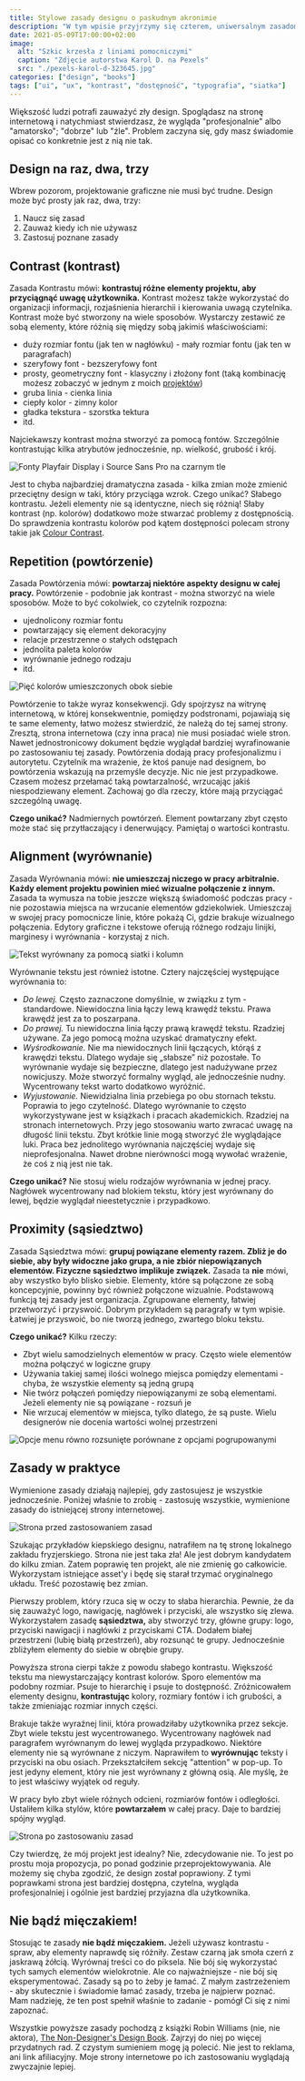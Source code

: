 ```yaml
---
title: Stylowe zasady designu o paskudnym akronimie
description: "W tym wpisie przyjrzymy się czterem, uniwersalnym zasadom designu, które mogą poprawić dowolną pracę graficzną: stronę internetową, slajd, dokument itp."
date: 2021-05-09T17:00:00+02:00
image:
  alt: "Szkic krzesła z liniami pomocniczymi"
  caption: "Zdjęcie autorstwa Karol D. na Pexels"
  src: "./pexels-karol-d-323645.jpg"
categories: ["design", "books"]
tags: ["ui", "ux", "kontrast", "dostępność", "typografia", "siatka"]
---
```


Większość ludzi potrafi zauważyć zły design. Spoglądasz na stronę internetową i natychmiast stwierdzasz, że wygląda "profesjonalnie" albo "amatorsko"; "dobrze" lub "źle". Problem zaczyna się, gdy masz świadomie opisać co konkretnie jest z nią nie tak.

## Design na raz, dwa, trzy

Wbrew pozorom, projektowanie graficzne nie musi być trudne. Design może być prosty jak raz, dwa, trzy:

1. Naucz się zasad
2. Zauważ kiedy ich nie używasz
3. Zastosuj poznane zasady

## Contrast (kontrast)

Zasada Kontrastu mówi: **kontrastuj różne elementy projektu, aby przyciągnąć uwagę użytkownika.**
Kontrast możesz także wykorzystać do organizacji informacji, rozjaśnienia hierarchii i kierowania uwagą czytelnika.
Kontrast może być stworzony na wiele sposobów. Wystarczy zestawić ze sobą elementy, które różnią się między sobą jakimiś właściwościami:

- duży rozmiar fontu (jak ten w nagłówku) - mały rozmiar fontu (jak ten w paragrafach)
- szeryfowy font - bezszeryfowy font
- prosty, geometryczny font - klasyczny i złożony font (taką kombinację możesz zobaczyć w jednym z moich [projektów](/portfolio/an-lam/))
- gruba linia - cienka linia
- ciepły kolor - zimny kolor
- gładka tekstura - szorstka tektura
- itd.

Najciekawszy kontrast można stworzyć za pomocą fontów. Szczególnie kontrastując kilka atrybutów jednocześnie, np. wielkość, grubość i krój.

![Fonty Playfair Display i Source Sans Pro na czarnym tle](./playfair-display-source-sans-pro.jpg "Kontrast dużego, pogrubionego, szeryfowego fontu z mniejszym bezszeryfowym")

Jest to chyba najbardziej dramatyczna zasada - kilka zmian może zmienić przeciętny design w taki, który przyciąga wzrok.
Czego unikać? Słabego kontrastu. Jeżeli elementy nie są identyczne, niech się różnią! Słaby kontrast (np. kolorów) dodatkowo może stwarzać problemy z dostępnością. Do sprawdzenia kontrastu kolorów pod kątem dostępności polecam strony takie jak [Colour Contrast](https://colourcontrast.cc/).

## Repetition (powtórzenie)

Zasada Powtórzenia mówi: **powtarzaj niektóre aspekty designu w całej pracy.**
Powtórzenie - podobnie jak kontrast - można stworzyć na wiele sposobów. Może to być cokolwiek, co czytelnik rozpozna:

- ujednolicony rozmiar fontu
- powtarzający się element dekoracyjny
- relacje przestrzenne o stałych odstępach
- jednolita paleta kolorów
- wyrównanie jednego rodzaju
- itd.

![Pięć kolorów umieszczonych obok siebie](./palette-example.png "Stwórz paletę kolorów i powtarzaj je w całej pracy")

Powtórzenie to także wyraz konsekwencji. Gdy spojrzysz na witrynę internetową, w której konsekwentnie, pomiędzy podstronami, pojawiają się te same elementy, łatwo możesz stwierdzić, że należą do tej samej strony. Zresztą, strona internetowa (czy inna praca) nie musi posiadać wiele stron. Nawet jednostronicowy dokument będzie wyglądał bardziej wyrafinowanie po zastosowaniu tej zasady.
Powtórzenia dodają pracy profesjonalizmu i autorytetu. Czytelnik ma wrażenie, że ktoś panuje nad designem, bo powtórzenia wskazują na przemyśle decyzje. Nic nie jest przypadkowe.
Czasem możesz przełamać taką powtarzalność, wrzucając jakiś niespodziewany element. Zachowaj go dla rzeczy, które mają przyciągać szczególną uwagę.

**Czego unikać?** Nadmiernych powtórzeń. Element powtarzany zbyt często może stać się przytłaczający i denerwujący. Pamiętaj o wartości kontrastu.

## Alignment (wyrównanie)

Zasada Wyrównania mówi: **nie umieszczaj niczego w pracy arbitralnie. Każdy element projektu powinien mieć wizualne połączenie z innym.**
Zasada ta wymusza na tobie jeszcze większą świadomość podczas pracy - nie pozostawia miejsca na wrzucanie elementów gdziekolwiek.
Umieszczaj w swojej pracy pomocnicze linie, które pokażą Ci, gdzie brakuje wizualnego połączenia. Edytory graficzne i tekstowe oferują różnego rodzaju linijki, marginesy i wyrównania - korzystaj z nich.

![Tekst wyrównany za pomocą siatki i kolumn](./grid-in-figma.png "Przykład siatki i układu kolumn w programie Figma")

Wyrównanie tekstu jest również istotne. Cztery najczęściej występujące wyrównania to:

- _Do lewej._ Często zaznaczone domyślnie, w związku z tym - standardowe. Niewidoczna linia łączy lewą krawędź tekstu. Prawa krawędź jest za to poszarpana.
- _Do prawej._ Tu niewidoczna linia łączy prawą krawędź tekstu. Rzadziej używane. Za jego pomocą można uzyskać dramatyczny efekt.
- _Wyśrodkowanie._ Nie ma niewidocznych linii łączących, którąś z krawędzi tekstu. Dlatego wydaje się „słabsze” niż pozostałe. To wyrównanie wydaje się bezpieczne, dlatego jest nadużywane przez nowicjuszy. Może stworzyć formalny wygląd, ale jednocześnie nudny. Wycentrowany tekst warto dodatkowo wyróżnić.
- _Wyjustowanie._ Niewidzialna linia przebiega po obu stornach tekstu. Poprawia to jego czytelność. Dlatego wyrównanie to często wykorzystywane jest w książkach i pracach akademickich. Rzadziej na stronach internetowych. Przy jego stosowaniu warto zwracać uwagę na długość linii tekstu. Zbyt krótkie linie mogą stworzyć źle wyglądające luki.
  Praca bez jednolitego wyrównania najczęściej wydaje się nieprofesjonalna. Nawet drobne nierówności mogą wywołać wrażenie, że coś z nią jest nie tak.

**Czego unikać?** Nie stosuj wielu rodzajów wyrównania w jednej pracy. Nagłówek wycentrowany nad blokiem tekstu, który jest wyrównany do lewej, będzie wyglądał nieestetycznie i przypadkowo.

## Proximity (sąsiedztwo)

Zasada Sąsiedztwa mówi: **grupuj powiązane elementy razem. Zbliż je do siebie, aby były widoczne jako grupa, a nie zbiór niepowiązanych elementów. Fizyczne sąsiedztwo implikuje związek.**
Zasada ta **nie** mówi, aby wszystko było blisko siebie. Elementy, które są połączone ze sobą koncepcyjnie, powinny być również połączone wizualnie.
Podstawową funkcją tej zasady jest organizacja. Zgrupowane elementy, łatwiej przetworzyć i przyswoić. Dobrym przykładem są paragrafy w tym wpisie. Łatwiej je przyswoić, bo nie tworzą jednego, zwartego bloku tekstu.

**Czego unikać?** Kilku rzeczy:

- Zbyt wielu samodzielnych elementów w pracy. Często wiele elementów można połączyć w logiczne grupy
- Używania takiej samej ilości wolnego miejsca pomiędzy elementami - chyba, że wszystkie elementy są jedną grupą
- Nie twórz połączeń pomiędzy niepowiązanymi ze sobą elementami. Jeżeli elementy nie są powiązane - rozsuń je
- Nie wrzucaj elementów w miejsca, tylko dlatego, że są puste. Wielu designerów nie docenia wartości wolnej przestrzeni

![Opcje menu równo rozsunięte porównane z opcjami pogrupowanymi](./proximity-example.png "Używając wolnej przestrzeni możesz stworzyć łatwo rozróżnialne kategorie")

## Zasady w praktyce

Wymienione zasady działają najlepiej, gdy zastosujesz je wszystkie jednocześnie. Poniżej właśnie to zrobię - zastosuję wszystkie, wymienione zasady do istniejącej strony internetowej.

![Strona przed zastosowaniem zasad](./principles-before.png "Strona przed zastosowaniem zasad")

Szukając przykładów kiepskiego designu, natrafiłem na tę stronę lokalnego zakładu fryzjerskiego. Strona nie jest taka zła! Ale jest dobrym kandydatem do kilku zmian. Zatem poprawię ten projekt, ale nie zmienię go całkowicie. Wykorzystam istniejące asset'y i będę się starał trzymać oryginalnego układu. Treść pozostawię bez zmian.

Pierwszy problem, który rzuca się w oczy to słaba hierarchia. Pewnie, że da się zauważyć logo, nawigację, nagłówek i przyciski, ale wszystko się zlewa. Wykorzystałem zasadę **sąsiedztwa,** aby stworzyć trzy, główne grupy: logo, przyciski nawigacji i nagłówki z przyciskami CTA. Dodałem białej przestrzeni (lubię białą przestrzeń), aby rozsunąć te grupy. Jednocześnie zbliżyłem elementy do siebie w obrębie grupy.

Powyższa strona cierpi także z powodu słabego kontrastu. Większość tekstu ma niewystarczający kontrast kolorów. Sporo elementów ma podobny rozmiar. Psuje to hierarchię i psuje to dostępność. Zróżnicowałem elementy designu, **kontrastując** kolory, rozmiary fontów i ich grubości, a także zmieniając rozmiar innych części.

Brakuje także wyraźnej linii, która prowadziłaby użytkownika przez sekcje. Zbyt wiele tekstu jest wycentrowanego. Wycentrowany nagłówek nad paragrafem wyrównanym do lewej wygląda przypadkowo. Niektóre elementy nie są wyrównane z niczym. Naprawiłem to **wyrównując** teksty i przyciski na obu osiach. Przekształciłem sekcję "attention" w pop-up. To jest jedyny element, który nie jest wyrównany z główną osią. Ale myślę, że to jest właściwy wyjątek od reguły.

W pracy było zbyt wiele różnych odcieni, rozmiarów fontów i odległości. Ustaliłem kilka stylów, które **powtarzałem** w całej pracy. Daje to bardziej spójny wygląd.

![Strona po zastosowaniu zasad](./principles-after.png "Strona po zaastosowaniu zasad")

Czy twierdzę, że mój projekt jest idealny? Nie, zdecydowanie nie. To jest po prostu moja propozycja, po ponad godzinie przeprojektowywania. Ale możemy się chyba zgodzić, że design został poprawiony. Z tymi poprawkami strona jest bardziej dostępna, czytelna, wygląda profesjonalniej i ogólnie jest bardziej przyjazna dla użytkownika.

## Nie bądź mięczakiem!

Stosując te zasady **nie bądź mięczakiem.** Jeżeli używasz kontrastu - spraw, aby elementy naprawdę się różniły. Zestaw czarną jak smoła czerń z jaskrawą żółcią. Wyrównaj treści co do piksela. Nie bój się wykorzystać tych samych elementów wielokrotnie. Ale co najważniejsze - nie bój się eksperymentować. Zasady są po to żeby je łamać. Z małym zastrzeżeniem - aby skutecznie i świadomie łamać zasady, trzeba je najpierw poznać. Mam nadzieję, że ten post spełnił właśnie to zadanie - pomógł Ci się z nimi zapoznać.

Wszystkie powyższe zasady pochodzą z książki Robin Williams (nie, nie aktora), [The Non-Designer's Design Book](https://www.goodreads.com/book/show/23846768-the-non-designer-s-design-book). Zajrzyj do niej po więcej przydatnych rad. Z czystym sumieniem mogę ją polecić. Nie jest to reklama, ani link afiliacyjny. Moje strony internetowe po ich zastosowaniu wyglądają zwyczajnie lepiej.
